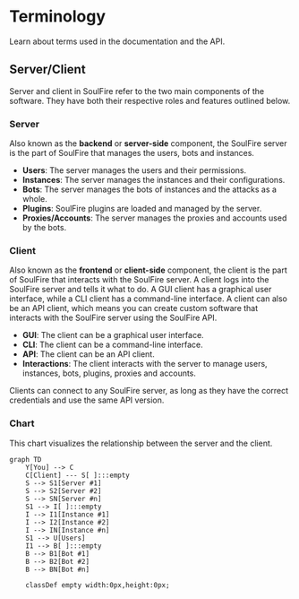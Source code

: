 # Terminology

Learn about terms used in the documentation and the API.

## Server/Client

Server and client in SoulFire refer to the two main components of the software.
They have both their respective roles and features outlined below.

### Server

Also known as the **backend** or **server-side** component, the SoulFire server is the part of SoulFire that manages the users, bots and instances.

- **Users**: The server manages the users and their permissions.
- **Instances**: The server manages the instances and their configurations.
- **Bots**: The server manages the bots of instances and the attacks as a whole.
- **Plugins**: SoulFire plugins are loaded and managed by the server.
- **Proxies/Accounts**: The server manages the proxies and accounts used by the bots.

### Client

Also known as the **frontend** or **client-side** component, the client is the part of SoulFire that interacts with the SoulFire server.
A client logs into the SoulFire server and tells it what to do.
A GUI client has a graphical user interface, while a CLI client has a command-line interface.
A client can also be an API client, which means you can create custom software that interacts with the SoulFire server using the SoulFire API.

- **GUI**: The client can be a graphical user interface.
- **CLI**: The client can be a command-line interface.
- **API**: The client can be an API client.
- **Interactions**: The client interacts with the server to manage users, instances, bots, plugins, proxies and accounts.

Clients can connect to any SoulFire server, as long as they have the correct credentials and use the same API version.

### Chart

This chart visualizes the relationship between the server and the client.

```mermaid
graph TD
    Y[You] --> C
    C[Client] --- S[ ]:::empty
    S --> S1[Server #1]
    S --> S2[Server #2]
    S --> SN[Server #n]
    S1 --> I[ ]:::empty
    I --> I1[Instance #1]
    I --> I2[Instance #2]
    I --> IN[Instance #n]
    S1 --> U[Users]
    I1 --> B[ ]:::empty
    B --> B1[Bot #1]
    B --> B2[Bot #2]
    B --> BN[Bot #n]

    classDef empty width:0px,height:0px;
```
